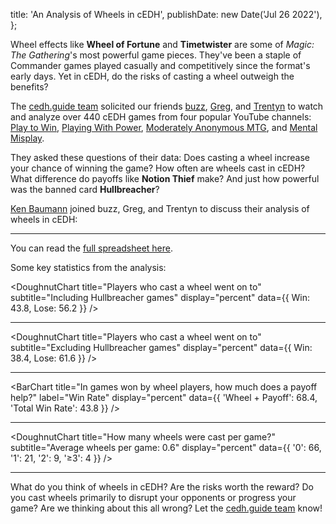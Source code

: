 
  title: 'An Analysis of Wheels in cEDH',
  publishDate: new Date('Jul 26 2022'),
};

Wheel effects like **Wheel of Fortune** and **Timetwister** are some of _Magic:
The Gathering_'s most powerful game pieces. They've been a staple of Commander
games played casually and competitively since the format's early days. Yet in
cEDH, do the risks of casting a wheel outweigh the benefits?

The [cedh.guide team](https://cedh.guide/team) solicited our friends
[buzz](https://twitter.com/buuuuuuuzz),
[Greg](https://twitter.com/curiouscontrol), and
[Trentyn](https://twitter.com/Trentyn907) to watch and analyze over 440 cEDH
games from four popular YouTube channels:
[Play to Win](https://www.youtube.com/channel/UC7339iJMCETmek3jdx9LOkg),
[Playing With Power](https://www.youtube.com/c/PlayingWithPowerMTG),
[Moderately Anonymous MTG](https://www.youtube.com/c/ModeratelyAnonymousMTG),
and [Mental Misplay](https://www.youtube.com/channel/UCYLrJ-Qaxl2HC2pGMGAoUkg).

They asked these questions of their data: Does casting a wheel increase your
chance of winning the game? How often are wheels cast in cEDH? What difference
do payoffs like **Notion Thief** make? And just how powerful was the banned card
**Hullbreacher**?

[Ken Baumann](https://kenbaumann.com/) joined buzz, Greg, and Trentyn to discuss
their analysis of wheels in cEDH:

<YouTubeEmbed src="https://www.youtube.com/embed/PmDOf9ymGIY" />

---

You can read the
[full spreadsheet here](https://docs.google.com/spreadsheets/d/1DCznGkY8OwDFzzQoLlcpfHixNjxfNEiVsuebMkxwg4M/edit#gid=1467930701).

Some key statistics from the analysis:

<DoughnutChart
  title="Players who cast a wheel went on to"
  subtitle="Including Hullbreacher games"
  display="percent"
  data={{ Win: 43.8, Lose: 56.2 }}
/>

---

<DoughnutChart
  title="Players who cast a wheel went on to"
  subtitle="Excluding Hullbreacher games"
  display="percent"
  data={{ Win: 38.4, Lose: 61.6 }}
/>

---

<BarChart
  title="In games won by wheel players, how much does a payoff help?"
  label="Win Rate"
  display="percent"
  data={{ 'Wheel + Payoff': 68.4, 'Total Win Rate': 43.8 }}
/>

---

<DoughnutChart
  title="How many wheels were cast per game?"
  subtitle="Average wheels per game: 0.6"
  display="percent"
  data={{ '0': 66, '1': 21, '2': 9, '≥3': 4 }}
/>

---

What do you think of wheels in cEDH? Are the risks worth the reward? Do you cast
wheels primarily to disrupt your opponents or progress your game? Are we
thinking about this all wrong? Let the
[cedh.guide team](https://cedh.guide/team) know!

